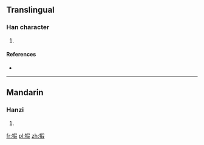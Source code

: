 ==Translingual==

===Han character===
{{Han char|rn=93|rad=牛|as=09|sn=13|four=2754<sub>7</sub>|canj=竹手口尸水 (HQRSE)}}

# {{defn|Han|sort=牛09}}

====References====
* {{Han ref|kx=0702.180|dkj=20077|dj=1115.230|hdz=31816.150|uh=728C|ud=29324|bh=DEA6|bd=56998}}

----

==Mandarin==

===Hanzi===
{{cmn-hanzi|pin=[[jiā]] ([[jia1]])|wg=chia<sup>1</sup>}}

# {{defn|lang=cmn|sort=牛09}}

[[fr:犌]]
[[pl:犌]]
[[zh:犌]]